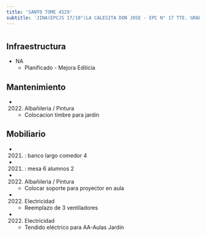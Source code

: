 ```yaml
---
title: 'SANTO TOME 4529'
subtitle: 'JINA(EPCJS 17/18°)LA CALESITA DON JOSE - EPC N° 17 TTE. GRAL. LUIS MARIA CAMPOS'
---
```


#
## Infraestructura

* NA 
    + Planificado - Mejora Edilicia 


## Mantenimiento

*  (2022) Albañileria / Pintura 
    + Colocacion timbre para jardin


## Mobiliario

*  (2021) : banco largo comedor 4 

*  (2021) : mesa 6 alumnos 2 




*  (2022) Albañileria / Pintura 
    + Colocar soporte para proyector en aula

*  (2022) Electricidad 
    + Reemplazo de 3 ventiladores

*  (2022) Electricidad 
    + Tendido eléctrico para AA-Aulas Jardín







